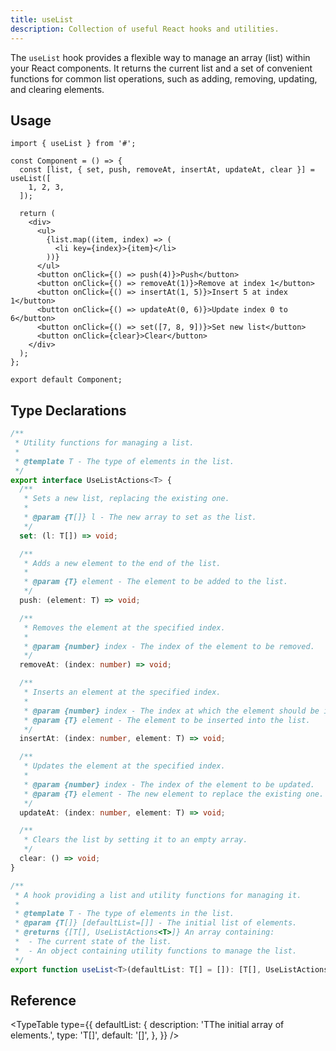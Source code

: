 ```yaml
---
title: useList
description: Collection of useful React hooks and utilities.
---
```


The `useList` hook provides a flexible way to manage an array (list) within your React components. It returns the current list and a set of convenient functions for common list operations, such as adding, removing, updating, and clearing elements.

## Usage

```tsx
import { useList } from '#';

const Component = () => {
  const [list, { set, push, removeAt, insertAt, updateAt, clear }] = useList([
    1, 2, 3,
  ]);

  return (
    <div>
      <ul>
        {list.map((item, index) => (
          <li key={index}>{item}</li>
        ))}
      </ul>
      <button onClick={() => push(4)}>Push</button>
      <button onClick={() => removeAt(1)}>Remove at index 1</button>
      <button onClick={() => insertAt(1, 5)}>Insert 5 at index 1</button>
      <button onClick={() => updateAt(0, 6)}>Update index 0 to 6</button>
      <button onClick={() => set([7, 8, 9])}>Set new list</button>
      <button onClick={clear}>Clear</button>
    </div>
  );
};

export default Component;
```

## Type Declarations

```typescript
/**
 * Utility functions for managing a list.
 *
 * @template T - The type of elements in the list.
 */
export interface UseListActions<T> {
  /**
   * Sets a new list, replacing the existing one.
   *
   * @param {T[]} l - The new array to set as the list.
   */
  set: (l: T[]) => void;

  /**
   * Adds a new element to the end of the list.
   *
   * @param {T} element - The element to be added to the list.
   */
  push: (element: T) => void;

  /**
   * Removes the element at the specified index.
   *
   * @param {number} index - The index of the element to be removed.
   */
  removeAt: (index: number) => void;

  /**
   * Inserts an element at the specified index.
   *
   * @param {number} index - The index at which the element should be inserted.
   * @param {T} element - The element to be inserted into the list.
   */
  insertAt: (index: number, element: T) => void;

  /**
   * Updates the element at the specified index.
   *
   * @param {number} index - The index of the element to be updated.
   * @param {T} element - The new element to replace the existing one.
   */
  updateAt: (index: number, element: T) => void;

  /**
   * Clears the list by setting it to an empty array.
   */
  clear: () => void;
}

/**
 * A hook providing a list and utility functions for managing it.
 *
 * @template T - The type of elements in the list.
 * @param {T[]} [defaultList=[]] - The initial list of elements.
 * @returns {[T[], UseListActions<T>]} An array containing:
 *  - The current state of the list.
 *  - An object containing utility functions to manage the list.
 */
export function useList<T>(defaultList: T[] = []): [T[], UseListActions<T>];
```

## Reference

<TypeTable
  type={{
    defaultList: {
      description: 'TThe initial array of elements.',
      type: 'T[]',
      default: '[]',
    },
  }}
/>

